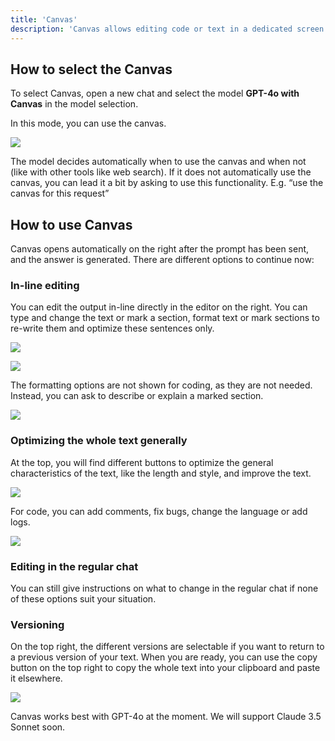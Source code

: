 ```yaml
---
title: 'Canvas'
description: 'Canvas allows editing code or text in a dedicated screen next to a chat and iterating more easily on the output.'
---
```


## How to select the Canvas

To select Canvas, open a new chat and select the model **GPT-4o with Canvas** in the model selection.

In this mode, you can use the canvas.

![](/images/canvas-1.png)

<Tip>The model decides automatically when to use the canvas and when not (like with other tools like web search). If it does not automatically use the canvas, you can lead it a bit by asking to use this functionality. E.g. “use the canvas for this request”</Tip>

## How to use Canvas

Canvas opens automatically on the right after the prompt has been sent, and the answer is generated. There are different options to continue now:

### In-line editing

You can edit the output in-line directly in the editor on the right. You can type and change the text or mark a section, format text or mark sections to re-write them and optimize these sentences only.

![](/images/canvas-2.png)

![](/images/canvas-3.png)

The formatting options are not shown for coding, as they are not needed. Instead, you can ask to describe or explain a marked section.

![](/images/canvas-6.png)

### Optimizing the whole text generally

At the top, you will find different buttons to optimize the general characteristics of the text, like the length and style, and improve the text.

![](/images/canvas-4.png)

For code, you can add comments, fix bugs, change the language or add logs.

![](/images/canvas-7.png)

### Editing in the regular chat

You can still give instructions on what to change in the regular chat if none of these options suit your situation.

### Versioning

On the top right, the different versions are selectable if you want to return to a previous version of your text. When you are ready, you can use the copy button on the top right to copy the whole text into your clipboard and paste it elsewhere.

![](/images/canvas-5.png)

<Info>Canvas works best with GPT-4o at the moment. We will support Claude 3.5 Sonnet soon.</Info>